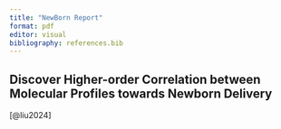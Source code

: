 ---
title: "NewBorn Report"
format: pdf
editor: visual
bibliography: references.bib
---

## Discover Higher-order Correlation between Molecular Profiles towards Newborn Delivery

[@liu2024]

